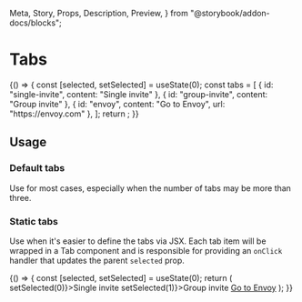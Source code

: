   Meta,
  Story,
  Props,
  Description,
  Preview,
} from "@storybook/addon-docs/blocks";

<Meta title="Components | Navigation / Tabs" component={Tabs} />

# Tabs

<Description of={Tabs} />

<Preview withToolbar>
  <Story name="Example">
    {() => {
      const [selected, setSelected] = useState(0);
      const tabs = [
        { id: "single-invite", content: "Single invite" },
        { id: "group-invite", content: "Group invite" },
        { id: "envoy", content: "Go to Envoy", url: "https://envoy.com" },
      ];
      return <Tabs tabs={tabs} selected={selected} onSelect={setSelected} />;
    }}
  </Story>
</Preview>

<Props of={Tabs} />

## Usage

### Default tabs

Use for most cases, especially when the number of tabs may be more than three.

### Static tabs

Use when it's easier to define the tabs via JSX. Each tab item will be wrapped in a Tab
component and is responsible for providing an `onClick` handler that updates the parent
`selected` prop.

<Preview withToolbar>
  <Story name="Static tabs">
    {() => {
      const [selected, setSelected] = useState(0);
      return (
        <Tabs selected={selected}>
          <span onClick={() => setSelected(0)}>Single invite</span>
          <span onClick={() => setSelected(1)}>Group invite</span>
          <a href="https://envoy.com">Go to Envoy</a>
        </Tabs>
      );
    }}
  </Story>
</Preview>
